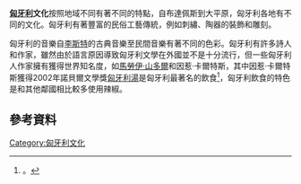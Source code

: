{{expand|time=2016-02-29T16:12:18+00:00}}
'''[[匈牙利|匈牙利]]文化'''按照地域不同有著不同的特點，自布達佩斯到大平原，匈牙利各地有不同的文化。匈牙利有著豐富的民俗工藝傳統，例如刺繡、陶器的裝飾和雕刻。

匈牙利的音樂自[[李斯特|李斯特]]的古典音樂至民間音樂有著不同的色彩。匈牙利有許多詩人和作家，雖然由於語言原因導致匈牙利文學在外國並不是十分流行，但一些匈牙利人作家擁有獲得世界知名度，如[[馬勞伊·山多爾|馬勞伊·山多爾]]和因惹·卡爾特斯，其中因惹·卡爾特斯獲得2002年諾貝爾文學獎[[匈牙利湯|匈牙利湯]]是匈牙利最著名的飲食<ref>。{{cite web |url=http://www.sulinet.hu/tart/fcikk/Kjc/0/23144/1 |title=Sulinet: Magyar növény-e a paprika? |publisher=Sulinet.hu |date= |accessdate=2008-11-21 |deadurl=yes |archiveurl=https://web.archive.org/web/20080620004145/http://www.sulinet.hu/tart/fcikk/Kjc/0/23144/1 |archivedate=2008-06-20 }}</ref>，匈牙利飲食的特色是和其他鄰國相比較多使用辣椒。

==參考資料==
{{reflist}}
{{歐洲題目|文化}}
[[Category:匈牙利文化|Category:匈牙利文化]]